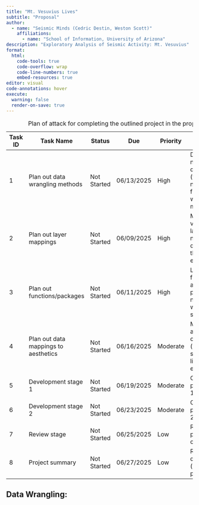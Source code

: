 ```yaml
---
title: "Mt. Vesuvius Lives"
subtitle: "Proposal"
author:
  - name: "Seismic Minds (Cedric Destin, Weston Scott)"
    affiliations:
      - name: "School of Information, University of Arizona"
description: "Exploratory Analysis of Seismic Activity: Mt. Vesuvius"
format:
  html:
    code-tools: true
    code-overflow: wrap
    code-line-numbers: true
    embed-resources: true
editor: visual
code-annotations: hover
execute:
  warning: false
  render-on-save: true
---
```


| Task ID | Task Name | Status | Due | Priority | Summary |
|------------|------------|------------|------------|------------|------------|
| 1 | Plan out data wrangling methods | Not Started | 06/13/2025 | High | Determine necessary data fields (filters?) Any new data fields (data wrangling - mutate?) |
| 2 | Plan out layer mappings | Not Started | 06/09/2025 | High | Map out the various layers needed for displaying the data for each plots |
| 3 | Plan out functions/packages | Not Started | 06/11/2025 | High | List functions and packages needed for working with said layers |
| 4 | Plan out data mappings to aesthetics | Not Started | 06/16/2025 | Moderate | Map out aesthetic choices (what axes should look like, colors, etc.) |
| 5 | Development stage 1 | Not Started | 06/19/2025 | Moderate | Create initial pass at plot 1 |
| 6 | Development stage 2 | Not Started | 06/23/2025 | Moderate | Create initial pass at plot 2 |
| 7 | Review stage | Not Started | 06/25/2025 | Low | Review plots, plan changes |
| 8 | Project summary | Not Started | 06/27/2025 | Low | Report development (presentation planning) |

: Plan of attack for completing the outlined project in the proposal.

## Data Wrangling: